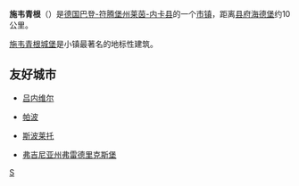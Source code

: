 {{expand|time=2010-11-12T18:57:26+00:00}}
{{unreferenced|time=2010-11-12T18:57:26+00:00}}
{{noteTA|G1=德国地名|G2=Landkreis|G3=单位}}
{{Infobox Settlement
| name = 施韦青根<br/>Schwetzingen
| image_skyline = Schwetzingen01.jpg
| imagesize = 250px
| image_caption = 
| image_flag = 
| image_shield = Wappen Schwetzingen.svg
| pushpin_map = Germany
| pushpin_label_position = bottom
| subdivision_type = 国家
| subdivision_name = {{GER}}
| subdivision_type1 = [[德国行政区划|州]]
| subdivision_name1 = [[巴登-符腾堡州|巴登-符腾堡州]]
| subdivision_type2 = [[德国行政区划|县]]
| subdivision_name2 =  [[莱茵-内卡县|莱茵-内卡县]]
| elevation_m = 100
| elevation_ft = 
| area_total_km2 = 21.62
| population_as_of = 2009年
| population_total = 21834
| population_density_km2 = auto
| timezone = [[CET|CET]]
| utc_offset = +1
| timezone_DST = [[CEST|CEST]]
| utc_offset_DST = +2
| latd = 49
| latm = 23
| lats = 
| latNS = N
| longd = 8
| longm = 34
| longs = 
| longEW = E
| website =  
}}
'''施韦青根'''（{{lang-de|Schwetzingen}}）是[[德国|德国]][[巴登-符腾堡州|巴登-符腾堡州]][[莱茵-内卡县|莱茵-内卡县]]的一个[[市镇_(德国)|市镇]]，距离[[县府_(德国)|县府]][[海德堡|海德堡]]约10公里。

[[施韦青根城堡|施韦青根城堡]]是小镇最著名的地标性建筑。

==友好城市==
*{{FRA}}[[吕内维尔|吕内维尔]]
*{{HUN}}[[帕波|帕波]]
*{{ITA}}[[斯波莱托|斯波莱托]]
*{{USA}}[[弗雷德里克斯堡_(弗吉尼亚州)|弗吉尼亚州弗雷德里克斯堡]]

{{Germany-stub}}

[[Category:巴登-符腾堡州市镇|S]]